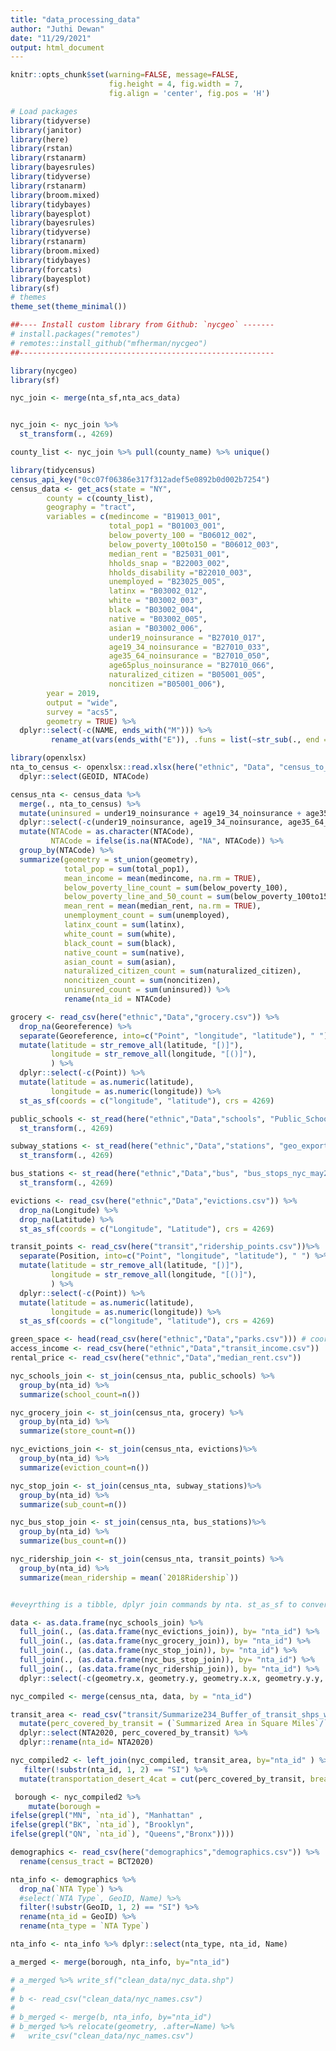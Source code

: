 ```yaml
---
title: "data_processing_data"
author: "Juthi Dewan"
date: "11/29/2021"
output: html_document
---
```


```r
knitr::opts_chunk$set(warning=FALSE, message=FALSE, 
                      fig.height = 4, fig.width = 7,
                      fig.align = 'center', fig.pos = 'H')
```


```r
# Load packages
library(tidyverse)
library(janitor)
library(here)
library(rstan)
library(rstanarm)
library(bayesrules)
library(tidyverse)
library(rstanarm)
library(broom.mixed)
library(tidybayes)
library(bayesplot)
library(bayesrules)
library(tidyverse)
library(rstanarm)
library(broom.mixed)
library(tidybayes)
library(forcats)
library(bayesplot)
library(sf)
# themes
theme_set(theme_minimal())

##---- Install custom library from Github: `nycgeo` -------
# install.packages("remotes")
# remotes::install_github("mfherman/nycgeo")
##---------------------------------------------------------

library(nycgeo)
library(sf)

nyc_join <- merge(nta_sf,nta_acs_data)


nyc_join <- nyc_join %>%
  st_transform(., 4269)

county_list <- nyc_join %>% pull(county_name) %>% unique()

library(tidycensus)
census_api_key("0cc07f06386e317f312adef5e0892b0d002b7254")
census_data <- get_acs(state = "NY",
        county = c(county_list),
        geography = "tract",
        variables = c(medincome = "B19013_001",
                      total_pop1 = "B01003_001",
                      below_poverty_100 = "B06012_002",
                      below_poverty_100to150 = "B06012_003",
                      median_rent = "B25031_001",
                      hholds_snap = "B22003_002",
                      hholds_disability ="B22010_003",
                      unemployed = "B23025_005",
                      latinx = "B03002_012",
                      white = "B03002_003",
                      black = "B03002_004",
                      native = "B03002_005",
                      asian = "B03002_006",
                      under19_noinsurance = "B27010_017",
                      age19_34_noinsurance = "B27010_033",
                      age35_64_noinsurance = "B27010_050",
                      age65plus_noinsurance = "B27010_066",
                      naturalized_citizen = "B05001_005",
                      noncitizen ="B05001_006"),
        year = 2019,
        output = "wide",
        survey = "acs5",
        geometry = TRUE) %>%
  dplyr::select(-c(NAME, ends_with("M"))) %>%
         rename_at(vars(ends_with("E")), .funs = list(~str_sub(., end = -2)))

library(openxlsx)
nta_to_census <- openxlsx::read.xlsx(here("ethnic", "Data", "census_to_nta.xlsx")) %>%
  dplyr::select(GEOID, NTACode)

census_nta <- census_data %>%
  merge(., nta_to_census) %>%
  mutate(uninsured = under19_noinsurance + age19_34_noinsurance + age35_64_noinsurance + age65plus_noinsurance) %>%
  dplyr::select(-c(under19_noinsurance, age19_34_noinsurance, age35_64_noinsurance, age65plus_noinsurance)) %>%
  mutate(NTACode = as.character(NTACode),
         NTACode = ifelse(is.na(NTACode), "NA", NTACode)) %>%
  group_by(NTACode) %>%
  summarize(geometry = st_union(geometry),
            total_pop = sum(total_pop1),
            mean_income = mean(medincome, na.rm = TRUE),
            below_poverty_line_count = sum(below_poverty_100),
            below_poverty_line_and_50_count = sum(below_poverty_100to150),
            mean_rent = mean(median_rent, na.rm = TRUE),
            unemployment_count = sum(unemployed),
            latinx_count = sum(latinx),
            white_count = sum(white),
            black_count = sum(black),
            native_count = sum(native),
            asian_count = sum(asian),
            naturalized_citizen_count = sum(naturalized_citizen),
            noncitizen_count = sum(noncitizen),
            uninsured_count = sum(uninsured)) %>%
            rename(nta_id = NTACode)
```


```r
grocery <- read_csv(here("ethnic","Data","grocery.csv")) %>%
  drop_na(Georeference) %>%
  separate(Georeference, into=c("Point", "longitude", "latitude"), " ") %>%
  mutate(latitude = str_remove_all(latitude, "[)]"),
         longitude = str_remove_all(longitude, "[()]"),
         ) %>%
  dplyr::select(-c(Point)) %>%
  mutate(latitude = as.numeric(latitude),
         longitude = as.numeric(longitude)) %>%
  st_as_sf(coords = c("longitude", "latitude"), crs = 4269)

public_schools <- st_read(here("ethnic","Data","schools", "Public_Schools_Points_2011-2012A.shp")) %>%
  st_transform(., 4269)

subway_stations <- st_read(here("ethnic","Data","stations", "geo_export_85568705-efba-4456-bdc0-3d70ff2cf8e5.shp")) %>%
  st_transform(., 4269)

bus_stations <- st_read(here("ethnic","Data","bus", "bus_stops_nyc_may2020.shp")) %>%
  st_transform(., 4269)

evictions <- read_csv(here("ethnic","Data","evictions.csv")) %>%
  drop_na(Longitude) %>%
  drop_na(Latitude) %>%
  st_as_sf(coords = c("Longitude", "Latitude"), crs = 4269)

transit_points <- read_csv(here("transit","ridership_points.csv"))%>%
  separate(Position, into=c("Point", "longitude", "latitude"), " ") %>%
  mutate(latitude = str_remove_all(latitude, "[)]"),
         longitude = str_remove_all(longitude, "[()]"),
         ) %>%
  dplyr::select(-c(Point)) %>%
  mutate(latitude = as.numeric(latitude),
         longitude = as.numeric(longitude)) %>%
  st_as_sf(coords = c("longitude", "latitude"), crs = 4269)

green_space <- head(read_csv(here("ethnic","Data","parks.csv"))) # coordinate
access_income <- read_csv(here("ethnic","Data","transit_income.csv"))
rental_price <- read_csv(here("ethnic","Data","median_rent.csv"))
```


```r
nyc_schools_join <- st_join(census_nta, public_schools) %>%
  group_by(nta_id) %>%
  summarize(school_count=n())

nyc_grocery_join <- st_join(census_nta, grocery) %>%
  group_by(nta_id) %>%
  summarize(store_count=n())

nyc_evictions_join <- st_join(census_nta, evictions)%>%
  group_by(nta_id) %>%
  summarize(eviction_count=n())

nyc_stop_join <- st_join(census_nta, subway_stations)%>%
  group_by(nta_id) %>%
  summarize(sub_count=n())

nyc_bus_stop_join <- st_join(census_nta, bus_stations)%>%
  group_by(nta_id) %>%
  summarize(bus_count=n())

nyc_ridership_join <- st_join(census_nta, transit_points) %>%
  group_by(nta_id) %>%
  summarize(mean_ridership = mean(`2018Ridership`))


#eveyrthing is a tibble, dplyr join commands by nta. st_as_sf to convert to shapefiles

data <- as.data.frame(nyc_schools_join) %>%
  full_join(., (as.data.frame(nyc_evictions_join)), by= "nta_id") %>%
  full_join(., (as.data.frame(nyc_grocery_join)), by= "nta_id") %>%
  full_join(., (as.data.frame(nyc_stop_join)), by= "nta_id") %>%
  full_join(., (as.data.frame(nyc_bus_stop_join)), by= "nta_id") %>%
  full_join(., (as.data.frame(nyc_ridership_join)), by= "nta_id") %>%
  dplyr::select(-c(geometry.x, geometry.y, geometry.x.x, geometry.y.y, geometry.x.x.x, geometry.y.y.y))

nyc_compiled <- merge(census_nta, data, by = "nta_id")
```

```r
transit_area <- read_csv("transit/Summarize234_Buffer_of_transit_shps_within_NYC_Neighborhood_Tabulation_Areas_2020_0.csv") %>%
  mutate(perc_covered_by_transit = (`Summarized Area in Square Miles`/`Area in Square Miles`)*100) %>%
  dplyr::select(NTA2020, perc_covered_by_transit) %>%
  dplyr::rename(nta_id= NTA2020)

nyc_compiled2 <- left_join(nyc_compiled, transit_area, by="nta_id" ) %>%
   filter(!substr(nta_id, 1, 2) == "SI") %>%
  mutate(transportation_desert_4cat = cut(perc_covered_by_transit, breaks=c(-1, 10, 75, 99, 100), labels = c("1", "2", "3", "4"))) 

 borough <- nyc_compiled2 %>%
    mutate(borough = 
ifelse(grepl("MN", `nta_id`), "Manhattan" , 
ifelse(grepl("BK", `nta_id`), "Brooklyn",
ifelse(grepl("QN", `nta_id`), "Queens","Bronx"))))


```

```r
demographics <- read_csv(here("demographics","demographics.csv")) %>%
  rename(census_tract = BCT2020)

nta_info <- demographics %>%
  drop_na(`NTA Type`) %>%
  #select(`NTA Type`, GeoID, Name) %>%
  filter(!substr(GeoID, 1, 2) == "SI") %>%
  rename(nta_id = GeoID) %>%
  rename(nta_type = `NTA Type`)

nta_info <- nta_info %>% dplyr::select(nta_type, nta_id, Name)

a_merged <- merge(borough, nta_info, by="nta_id")

# a_merged %>% write_sf("clean_data/nyc_data.shp")
# 
# b <- read_csv("clean_data/nyc_names.csv")
# 
# b_merged <- merge(b, nta_info, by="nta_id")
# b_merged %>% relocate(geometry, .after=Name) %>%
#   write_csv("clean_data/nyc_names.csv")
```


